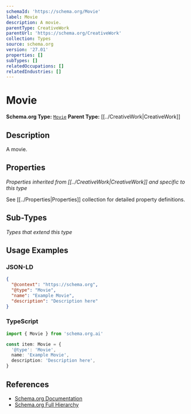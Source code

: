 ```yaml
---
schemaId: 'https://schema.org/Movie'
label: Movie
description: A movie.
parentType: CreativeWork
parentUrl: 'https://schema.org/CreativeWork'
collection: Types
source: schema.org
version: '27.01'
properties: []
subTypes: []
relatedOccupations: []
relatedIndustries: []
---
```

# Movie

**Schema.org Type:** [`Movie`](https://schema.org/Movie)
**Parent Type:** [[../CreativeWork|CreativeWork]]

## Description

A movie.

## Properties

*Properties inherited from [[../CreativeWork|CreativeWork]] and specific to this type*

See [[../Properties|Properties]] collection for detailed property definitions.

## Sub-Types

*Types that extend this type*

## Usage Examples

### JSON-LD

```json
{
  "@context": "https://schema.org",
  "@type": "Movie",
  "name": "Example Movie",
  "description": "Description here"
}
```

### TypeScript

```typescript
import { Movie } from 'schema.org.ai'

const item: Movie = {
  '@type': 'Movie',
  name: 'Example Movie',
  description: 'Description here',
}
```

## References

- [Schema.org Documentation](https://schema.org/Movie)
- [Schema.org Full Hierarchy](https://schema.org/docs/full.html)
